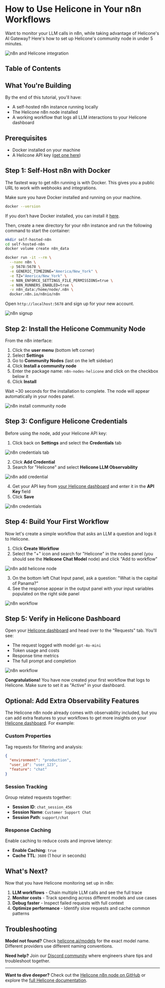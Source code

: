 # How to Use Helicone in Your n8n Workflows

Want to monitor your LLM calls in n8n, while taking advantage of Helicone's AI Gateway? Here's how to set up Helicone's community node in under 5 minutes.

![n8n and Helicone integration](/static/blog/n8n-helicone-node/thumbnail.webp)

## Table of Contents

## What You're Building

By the end of this tutorial, you'll have:
- A self-hosted n8n instance running locally
- The Helicone n8n node installed
- A working workflow that logs all LLM interactions to your Helicone dashboard

## Prerequisites

- Docker installed on your machine
- A Helicone API key ([get one here](https://helicone.ai/api-keys))

## Step 1: Self-Host n8n with Docker

The fastest way to get n8n running is with Docker. This gives you a public URL to work with webhooks and integrations.

Make sure you have Docker installed and running on your machine.

```bash
docker --version
```

If you don't have Docker installed, you can install it [here](https://docs.docker.com/get-docker/).

Then, create a new directory for your n8n instance and run the following command to start the container:

```bash
mkdir self-hosted-n8n
cd self-hosted-n8n
docker volume create n8n_data

docker run -it --rm \
  --name n8n \
  -p 5678:5678 \
  -e GENERIC_TIMEZONE="America/New_York" \
  -e TZ="America/New_York" \
  -e N8N_ENFORCE_SETTINGS_FILE_PERMISSIONS=true \
  -e N8N_RUNNERS_ENABLED=true \
  -v n8n_data:/home/node/.n8n \
  docker.n8n.io/n8nio/n8n
```

Open `http://localhost:5678` and sign up for your new account.

![n8n signup](/static/blog/n8n-helicone-node/sign-up.webp)

## Step 2: Install the Helicone Community Node

From the n8n interface:

1. Click the **user menu** (bottom left corner)
2. Select **Settings**
3. Go to **Community Nodes** (last on the left sidebar)
4. Click **Install a community node**
5. Enter the package name: `n8n-nodes-helicone` and click on the checkbox below it
6. Click **Install**

Wait ~30 seconds for the installation to complete. The node will appear automatically in your nodes panel.

![n8n install community node](/static/blog/n8n-helicone-node/install-node.webp)

## Step 3: Configure Helicone Credentials

Before using the node, add your Helicone API key:

1. Click back on **Settings** and select the **Credentials** tab

![n8n credentials tab](/static/blog/n8n-helicone-node/credentials-tab.webp)

2. Click **Add Credential**
3. Search for "Helicone" and select **Helicone LLM Observability**

![n8n add credential](/static/blog/n8n-helicone-node/setup-credentials.webp)

4. Get your API key from [your Helicone dashboard](https://helicone.ai/api-keys) and enter it in the **API Key** field
5. Click **Save**

![n8n credentials](/static/blog/n8n-helicone-node/credentials-done.webp)

## Step 4: Build Your First Workflow

Now let's create a simple workflow that asks an LLM a question and logs it to Helicone.

1. Click **Create Workflow**
2. Select the "+" icon and search for "Helicone" in the nodes panel (you should see the **Helicone Chat Model** node) and click "Add to workflow"

![n8n add helicone node](/static/blog/n8n-helicone-node/search-node.webp)

3. On the bottom left Chat Input panel, ask a question: "What is the capital of Panama?"
4. See the response appear in the output panel with your input variables populated on the right side panel

![n8n workflow](/static/blog/n8n-helicone-node/demo.webp)

## Step 5: Verify in Helicone Dashboard

Open your [Helicone dashboard](https://helicone.ai/dashboard) and head over to the "Requests" tab. You'll see:

- The request logged with model `gpt-4o-mini`
- Token usage and costs
- Response time metrics
- The full prompt and completion

![n8n workflow](/static/blog/n8n-helicone-node/helicone-verify.webp)

**Congratulations!** You have now created your first workflow that logs to Helicone. Make sure to set it as "Active" in your dashboard.

## Optional: Add Extra Observability Features

The Helicone n8n node already comes with observability included, but you can add extra features to your workflows to get more insights on your [Helicone dashboard](https://helicone.ai/dashboard). For example:

### Custom Properties

Tag requests for filtering and analysis:

```json
{
  "environment": "production",
  "user_id": "user_123",
  "feature": "chat"
}
```

### Session Tracking

Group related requests together:

- **Session ID**: `chat_session_456`
- **Session Name**: `Customer Support Chat`
- **Session Path**: `support/chat`

### Response Caching

Enable caching to reduce costs and improve latency:

- **Enable Caching**: `true`
- **Cache TTL**: `3600` (1 hour in seconds)

## What's Next?

Now that you have Helicone monitoring set up in n8n:

1. **LLM workflows** - Chain multiple LLM calls and see the full trace
2. **Monitor costs** - Track spending across different models and use cases
3. **Debug faster** - Inspect failed requests with full context
4. **Optimize performance** - Identify slow requests and cache common patterns

## Troubleshooting

**Model not found?**
Check [helicone.ai/models](https://helicone.ai/models) for the exact model name. Different providers use different naming conventions.

**Need help?**
Join our [Discord community](https://discord.gg/S7AvKzUx) where engineers share tips and troubleshoot together.

---

**Want to dive deeper?** Check out the [Helicone n8n node on GitHub](https://github.com/juliettech13/n8n-nodes-helicone) or explore the [full Helicone documentation](https://docs.helicone.ai).
